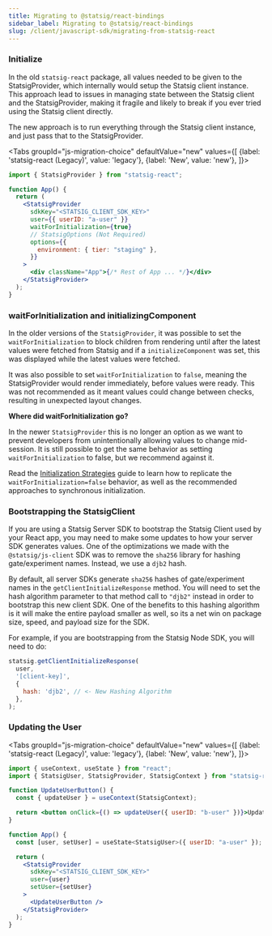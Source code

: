 ```yaml
---
title: Migrating to @statsig/react-bindings
sidebar_label: Migrating to @statsig/react-bindings
slug: /client/javascript-sdk/migrating-from-statsig-react
---
```




### Initialize

In the old `statsig-react` package, all values needed to be given to the StatsigProvider, 
which internally would setup the Statsig client instance. This approach lead to issues in managing state between 
the Statsig client and the StatsigProvider, making it fragile and likely to break if you ever tried using the Statsig client directly.

The new approach is to run everything through the Statsig client instance, and just pass that to the StatsigProvider.

<Tabs
  groupId="js-migration-choice"
  defaultValue="new"
  values={[
    {label: 'statsig-react (Legacy)', value: 'legacy'},
    {label: 'New', value: 'new'},
  ]}>
  <TabItem value="legacy">

```jsx
import { StatsigProvider } from "statsig-react";

function App() {
  return (
    <StatsigProvider
      sdkKey="<STATSIG_CLIENT_SDK_KEY>"
      user={{ userID: "a-user" }}
      waitForInitialization={true}
      // StatsigOptions (Not Required)
      options={{
        environment: { tier: "staging" },
      }}
    >
      <div className="App">{/* Rest of App ... */}</div>
    </StatsigProvider>
  );
}
```

  </TabItem>
  <TabItem value="new">

<GitHubEmbed
  language="jsx"
  url="https://raw.githubusercontent.com/statsig-io/js-client-monorepo/main/samples/react/src/samples/react-precomp/sample-react-precomp-initialize.tsx"
/>

  </TabItem>
</Tabs>




### waitForInitialization and initializingComponent

In the older versions of the `StatsigProvider`, it was possible to set the `waitForInitialization` to block children from rendering until after the latest 
values were fetched from Statsig and if a `initializeComponent` was set, this was displayed while the latest values were fetched.

It was also possible to set `waitForInitialization` to `false`, meaning the StatsigProvider would render immediately, before values were ready. This was not recommended as it meant values could change between checks, resulting in unexpected layout changes.


**Where did waitForInitialization go?**

In the newer `StatsigProvider` this is no longer an option as we want to prevent developers from unintentionally allowing values to change mid-session.
It is still possible to get the same behavior as setting `waitForInitialization` to false, but we recommend against it.

Read the [Initialization Strategies](/client/javascript-sdk/init-strategies) guide to learn how to replicate the `waitForInitialization=false` behavior, as well as the recommended approaches to synchronous initialization.








### Bootstrapping the StatsigClient
If you are using a Statsig Server SDK to bootstrap the Statsig Client used by your React app, you may need to make some updates to how your server SDK generates values.
One of the optimizations we made with the `@statsig/js-client` SDK was to remove the `sha256` library for hashing gate/experiment names. 
Instead, we use a `djb2` hash. 

By default, all server SDKs generate `sha256` hashes of gate/experiment names in the `getClientInitializeResponse` method.
You will need to set the hash algorithm parameter to that method call to `"djb2"` instead in order to bootstrap this new client SDK. 
One of the benefits to this hashing algorithm is it will make the entire payload smaller as well, so its a net win on package size, speed, and payload size for the SDK.

For example, if you are bootstrapping from the Statsig Node SDK, you will need to do:

```js
statsig.getClientInitializeResponse(
  user,
  '[client-key]',
  {
    hash: 'djb2', // <- New Hashing Algorithm
  },
);
```





### Updating the User


<Tabs
  groupId="js-migration-choice"
  defaultValue="new"
  values={[
    {label: 'statsig-react (Legacy)', value: 'legacy'},
    {label: 'New', value: 'new'},
  ]}>
  <TabItem value="legacy">

```jsx
import { useContext, useState } from "react";
import { StatsigUser, StatsigProvider, StatsigContext } from "statsig-react";

function UpdateUserButton() {
  const { updateUser } = useContext(StatsigContext);

  return <button onClick={() => updateUser({ userID: "b-user" })}>Update</button>
}

function App() {
  const [user, setUser] = useState<StatsigUser>({ userID: "a-user" });

  return (
    <StatsigProvider
      sdkKey="<STATSIG_CLIENT_SDK_KEY>"
      user={user}
      setUser={setUser}
    >
      <UpdateUserButton />
    </StatsigProvider>
  );
}
```

  </TabItem>
  <TabItem value="new">

<GitHubEmbed
  language="jsx"
  url="https://raw.githubusercontent.com/statsig-io/js-client-monorepo/main/samples/react/src/samples/react-precomp/sample-react-precomp-update-user.tsx"
/>

  </TabItem>
</Tabs>
